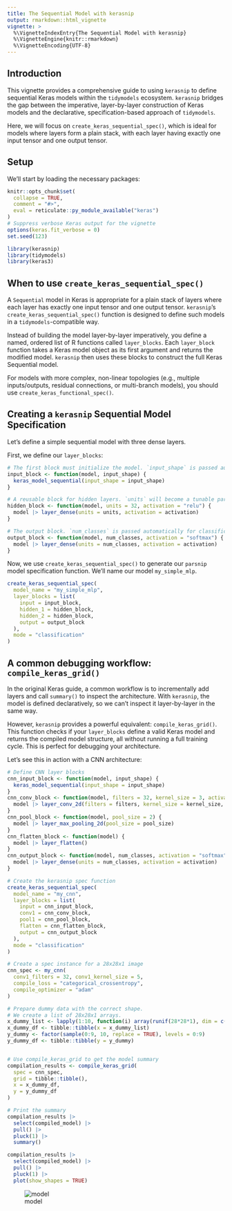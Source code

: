 ```yaml
---
title: The Sequential Model with kerasnip
output: rmarkdown::html_vignette
vignette: >
  %\VignetteIndexEntry{The Sequential Model with kerasnip}
  %\VignetteEngine{knitr::rmarkdown}
  %\VignetteEncoding{UTF-8}
---
```


## Introduction

This vignette provides a comprehensive guide to using `kerasnip` to define sequential Keras models within the `tidymodels` ecosystem. `kerasnip` bridges the gap between the imperative, layer-by-layer construction of Keras models and the declarative, specification-based approach of `tidymodels`.

Here, we will focus on `create_keras_sequential_spec()`, which is ideal for models where layers form a plain stack, with each layer having exactly one input tensor and one output tensor.

## Setup

We'll start by loading the necessary packages:

```r
knitr::opts_chunk$set(
  collapse = TRUE,
  comment = "#>",
  eval = reticulate::py_module_available("keras")
)
# Suppress verbose Keras output for the vignette
options(keras.fit_verbose = 0)
set.seed(123)
```

```r
library(kerasnip)
library(tidymodels)
library(keras3)
```

## When to use `create_keras_sequential_spec()`

A `Sequential` model in Keras is appropriate for a plain stack of layers where each layer has exactly one input tensor and one output tensor. `kerasnip`'s `create_keras_sequential_spec()` function is designed to define such models in a `tidymodels`-compatible way.

Instead of building the model layer-by-layer imperatively, you define a named, ordered list of R functions called `layer_blocks`. Each `layer_block` function takes a Keras model object as its first argument and returns the modified model. `kerasnip` then uses these blocks to construct the full Keras Sequential model.

For models with more complex, non-linear topologies (e.g., multiple inputs/outputs, residual connections, or multi-branch models), you should use `create_keras_functional_spec()`.

## Creating a `kerasnip` Sequential Model Specification

Let's define a simple sequential model with three dense layers.

First, we define our `layer_blocks`:

```r
# The first block must initialize the model. `input_shape` is passed automatically.
input_block <- function(model, input_shape) {
  keras_model_sequential(input_shape = input_shape)
}

# A reusable block for hidden layers. `units` will become a tunable parameter.
hidden_block <- function(model, units = 32, activation = "relu") {
  model |> layer_dense(units = units, activation = activation)
}

# The output block. `num_classes` is passed automatically for classification.
output_block <- function(model, num_classes, activation = "softmax") {
  model |> layer_dense(units = num_classes, activation = activation)
}
```

Now, we use `create_keras_sequential_spec()` to generate our `parsnip` model specification function. We'll name our model `my_simple_mlp`.

```r
create_keras_sequential_spec(
  model_name = "my_simple_mlp",
  layer_blocks = list(
    input = input_block,
    hidden_1 = hidden_block,
    hidden_2 = hidden_block,
    output = output_block
  ),
  mode = "classification"
)
```

## A common debugging workflow: `compile_keras_grid()`

In the original Keras guide, a common workflow is to incrementally add layers and call `summary()` to inspect the architecture. With `kerasnip`, the model is defined declaratively, so we can't inspect it layer-by-layer in the same way.

However, `kerasnip` provides a powerful equivalent: `compile_keras_grid()`. This function checks if your `layer_blocks` define a valid Keras model and returns the compiled model structure, all without running a full training cycle. This is perfect for debugging your architecture.

Let's see this in action with a CNN architecture:

```r
# Define CNN layer blocks
cnn_input_block <- function(model, input_shape) {
  keras_model_sequential(input_shape = input_shape)
}
cnn_conv_block <- function(model, filters = 32, kernel_size = 3, activation = "relu") {
  model |> layer_conv_2d(filters = filters, kernel_size = kernel_size, activation = activation)
}
cnn_pool_block <- function(model, pool_size = 2) {
  model |> layer_max_pooling_2d(pool_size = pool_size)
}
cnn_flatten_block <- function(model) {
  model |> layer_flatten()
}
cnn_output_block <- function(model, num_classes, activation = "softmax") {
  model |> layer_dense(units = num_classes, activation = activation)
}

# Create the kerasnip spec function
create_keras_sequential_spec(
  model_name = "my_cnn",
  layer_blocks = list(
    input = cnn_input_block,
    conv1 = cnn_conv_block,
    pool1 = cnn_pool_block,
    flatten = cnn_flatten_block,
    output = cnn_output_block
  ),
  mode = "classification"
)

# Create a spec instance for a 28x28x1 image
cnn_spec <- my_cnn(
  conv1_filters = 32, conv1_kernel_size = 5,
  compile_loss = "categorical_crossentropy",
  compile_optimizer = "adam"
)

# Prepare dummy data with the correct shape.
# We create a list of 28x28x1 arrays.
x_dummy_list <- lapply(1:10, function(i) array(runif(28*28*1), dim = c(28, 28, 1)))
x_dummy_df <- tibble::tibble(x = x_dummy_list)
y_dummy <- factor(sample(0:9, 10, replace = TRUE), levels = 0:9)
y_dummy_df <- tibble::tibble(y = y_dummy)


# Use compile_keras_grid to get the model summary
compilation_results <- compile_keras_grid(
  spec = cnn_spec,
  grid = tibble::tibble(), 
  x = x_dummy_df,
  y = y_dummy_df
)

# Print the summary
compilation_results |> 
  select(compiled_model) |> 
  pull() |> 
  pluck(1) |> 
  summary()
```

```r
compilation_results |> 
  select(compiled_model) |> 
  pull() |> 
  pluck(1) |> 
  plot(show_shapes = TRUE)
```

![model](images/model_plot_shapes_s.png){fig-alt="A picture showing the model shape"}

